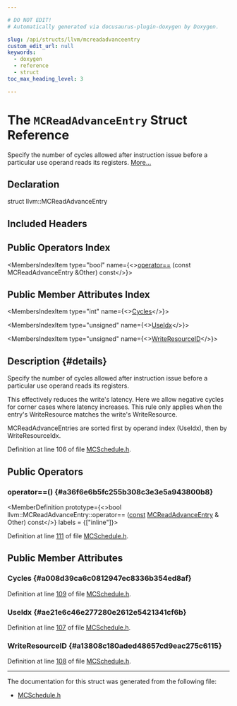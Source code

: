 ```yaml
---

# DO NOT EDIT!
# Automatically generated via docusaurus-plugin-doxygen by Doxygen.

slug: /api/structs/llvm/mcreadadvanceentry
custom_edit_url: null
keywords:
  - doxygen
  - reference
  - struct
toc_max_heading_level: 3

---
```





# The `MCReadAdvanceEntry` Struct Reference

<DoxygenPage pluginConfig={pluginConfig}>

Specify the number of cycles allowed after instruction issue before a particular use operand reads its registers. <a href="#details">More...</a>

## Declaration

<CodeBlock>struct llvm::MCReadAdvanceEntry</CodeBlock>

## Included Headers

<IncludesList>
<IncludesListItem
  filePath="llvm/MC/MCSchedule.h"
  permalink="/docs/api/files/include/include/llvm/include/llvm/mc/mcschedule-h"
  isLocal="true" />
</IncludesList>

## Public Operators Index

<MembersIndex>

<MembersIndexItem
  type="bool"
  name={<><a href="#a36f6e6b5fc255b308c3e3e5a943800b8">operator==</a> (const MCReadAdvanceEntry &amp;Other) const</>}>
</MembersIndexItem>

</MembersIndex>

## Public Member Attributes Index

<MembersIndex>

<MembersIndexItem
  type="int"
  name={<><a href="#a008d39ca6c0812947ec8336b354ed8af">Cycles</a></>}>
</MembersIndexItem>

<MembersIndexItem
  type="unsigned"
  name={<><a href="#ae21e6c46e277280e2612e5421341cf6b">UseIdx</a></>}>
</MembersIndexItem>

<MembersIndexItem
  type="unsigned"
  name={<><a href="#a13808c180aded48657cd9eac275c6115">WriteResourceID</a></>}>
</MembersIndexItem>

</MembersIndex>

## Description {#details}

Specify the number of cycles allowed after instruction issue before a particular use operand reads its registers.

This effectively reduces the write&#39;s latency. Here we allow negative cycles for corner cases where latency increases. This rule only applies when the entry&#39;s WriteResource matches the write&#39;s WriteResource.

MCReadAdvanceEntries are sorted first by operand index (UseIdx), then by WriteResourceIdx.

Definition at line 106 of file <a href="/docs/api/files/include/include/llvm/include/llvm/mc/mcschedule-h">MCSchedule.h</a>.

<SectionDefinition>

## Public Operators

### operator==() {#a36f6e6b5fc255b308c3e3e5a943800b8}

<MemberDefinition
  prototype={<>bool llvm::MCReadAdvanceEntry::operator== (<a href="/docs/api/files/lib/lib/target/lib/target/aarch64/aarch64promoteconstant-cpp/#a90f8350fecae261c25be85d38b451bff">const</a> <a href="/docs/api/structs/llvm/mcreadadvanceentry">MCReadAdvanceEntry</a> &amp; Other) const</>}
  labels = {["inline"]}>

Definition at line <a href="/docs/api/files/include/include/llvm/include/llvm/mc/mcschedule-h/#l00111">111</a> of file <a href="/docs/api/files/include/include/llvm/include/llvm/mc/mcschedule-h">MCSchedule.h</a>.
</MemberDefinition>

</SectionDefinition>

<SectionDefinition>

## Public Member Attributes

### Cycles {#a008d39ca6c0812947ec8336b354ed8af}

<MemberDefinition
  prototype="int llvm::MCReadAdvanceEntry::Cycles">

Definition at line <a href="/docs/api/files/include/include/llvm/include/llvm/mc/mcschedule-h/#l00109">109</a> of file <a href="/docs/api/files/include/include/llvm/include/llvm/mc/mcschedule-h">MCSchedule.h</a>.
</MemberDefinition>

### UseIdx {#ae21e6c46e277280e2612e5421341cf6b}

<MemberDefinition
  prototype="unsigned llvm::MCReadAdvanceEntry::UseIdx">

Definition at line <a href="/docs/api/files/include/include/llvm/include/llvm/mc/mcschedule-h/#l00107">107</a> of file <a href="/docs/api/files/include/include/llvm/include/llvm/mc/mcschedule-h">MCSchedule.h</a>.
</MemberDefinition>

### WriteResourceID {#a13808c180aded48657cd9eac275c6115}

<MemberDefinition
  prototype="unsigned llvm::MCReadAdvanceEntry::WriteResourceID">

Definition at line <a href="/docs/api/files/include/include/llvm/include/llvm/mc/mcschedule-h/#l00108">108</a> of file <a href="/docs/api/files/include/include/llvm/include/llvm/mc/mcschedule-h">MCSchedule.h</a>.
</MemberDefinition>

</SectionDefinition>

<hr/>

The documentation for this struct was generated from the following file:

<ul>
<li><a href="/docs/api/files/include/include/llvm/include/llvm/mc/mcschedule-h">MCSchedule.h</a></li>
</ul>

</DoxygenPage>
